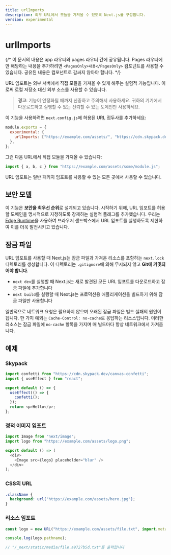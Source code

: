 ```yaml
---
title: urlImports
description: 외부 URL에서 모듈을 가져올 수 있도록 Next.js를 구성합니다.
version: experimental
---
```


# urlImports

{/* 이 문서의 내용은 app 라우터와 pages 라우터 간에 공유됩니다. Pages 라우터에만 해당하는 내용을 추가하려면 `<PagesOnly>내용</PagesOnly>` 컴포넌트를 사용할 수 있습니다. 공유된 내용은 컴포넌트로 감싸지 않아야 합니다. */}

URL 임포트는 외부 서버에서 직접 모듈을 가져올 수 있게 해주는 실험적 기능입니다. 이로써 로컬 저장소 대신 외부 소스를 사용할 수 있습니다.

> **경고**: 기능이 안정화될 때까지 신중하고 주의해서 사용하세요. 귀하의 기기에서 다운로드하고 실행할 수 있는 신뢰할 수 있는 도메인만 사용하세요.

이 기능을 사용하려면 `next.config.js`에 허용된 URL 접두사를 추가하세요:

```js filename="next.config.js"
module.exports = {
  experimental: {
    urlImports: ["https://example.com/assets/", "https://cdn.skypack.dev"],
  },
};
```

그런 다음 URL에서 직접 모듈을 가져올 수 있습니다:

```js
import { a, b, c } from "https://example.com/assets/some/module.js";
```

URL 임포트는 일반 패키지 임포트를 사용할 수 있는 모든 곳에서 사용할 수 있습니다.

## 보안 모델

이 기능은 **보안을 최우선 순위**로 설계되고 있습니다. 시작하기 위해, URL 임포트를 허용할 도메인을 명시적으로 지정하도록 강제하는 실험적 플래그를 추가했습니다. 우리는 [Edge Runtime](/docs/app/api-reference/edge)을 사용하여 브라우저 샌드박스에서 URL 임포트를 실행하도록 제한하여 이를 더욱 발전시키고 있습니다.

## 잠금 파일

URL 임포트를 사용할 때 Next.js는 잠금 파일과 가져온 리소스를 포함하는 `next.lock` 디렉토리를 생성합니다.
이 디렉토리는 `.gitignore`에 의해 무시되지 않고 **Git에 커밋되어야 합니다**.

- `next dev`를 실행할 때 Next.js는 새로 발견된 모든 URL 임포트를 다운로드하고 잠금 파일에 추가합니다
- `next build`를 실행할 때 Next.js는 프로덕션용 애플리케이션을 빌드하기 위해 잠금 파일만 사용합니다

일반적으로 네트워크 요청은 필요하지 않으며 오래된 잠금 파일은 빌드 실패의 원인이 됩니다.
한 가지 예외는 `Cache-Control: no-cache`로 응답하는 리소스입니다.
이러한 리소스는 잠금 파일에 `no-cache` 항목을 가지며 매 빌드마다 항상 네트워크에서 가져옵니다.

## 예제

### Skypack

```js
import confetti from "https://cdn.skypack.dev/canvas-confetti";
import { useEffect } from "react";

export default () => {
  useEffect(() => {
    confetti();
  });
  return <p>Hello</p>;
};
```

### 정적 이미지 임포트

```js
import Image from "next/image";
import logo from "https://example.com/assets/logo.png";

export default () => (
  <div>
    <Image src={logo} placeholder="blur" />
  </div>
);
```

### CSS의 URL

```css
.className {
  background: url("https://example.com/assets/hero.jpg");
}
```

### 리소스 임포트

```js
const logo = new URL("https://example.com/assets/file.txt", import.meta.url);

console.log(logo.pathname);

// "/_next/static/media/file.a9727b5d.txt"를 출력합니다
```
